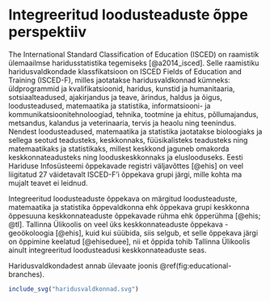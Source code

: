 # Integreeritud loodusteaduste õppe perspektiiv

The International Standard Classification of Education (ISCED) on raamistik ülemaailmse haridusstatistika tegemiseks [@a2014_isced]. Selle raamistiku haridusvaldkondade klassfikatsioon on ISCED Fields of Education and
Training (ISCED-F), milles jaotatakse haridusvaldkonnad kümneks: üldprogrammid ja kvalifikatsioonid, haridus, kunstid ja humanitaaria, sotsiaalteadused, ajakirjandus ja teave, ärindus, haldus ja õigus, loodusteadused, matemaatika ja statistika, informatsiooni- ja kommunikatsioonitehnoloogiad, tehnika, tootmine ja ehitus, põllumajandus, metsandus, kalandus ja veterinaaria, tervis ja heaolu ning teenindus. Nendest loodusteadused, matemaatika ja statistika jaotatakse bioloogiaks ja sellega seotud teadusteks, keskkonnaks, füüsikalisteks teadusteks ning matemaatikaks ja statistikaks, millest keskkond jaguneb omakorda keskkonnateadusteks ning looduskeskkonnaks ja eluslooduseks. Eesti Hariduse Infosüsteemi õppekavade registri väljavõttes [@ehis] on veel liigitatud 27 väidetavalt ISCED-F'i õppekava grupi järgi, mille kohta ma mujalt teavet ei leidnud.

Integreeritud loodusteaduste õppekava on märgitud loodusteaduste, matemaatika ja statistika õppevaldkonna ehk õppekava grupi keskkonna õppesuuna keskkonnateaduste õppekavade rühma ehk õpperühma [@ehis; @tl]. Tallinna Ülikoolis on veel üks keskkonnateaduste õppekava - geoökoloogia [@ehis], kuid kui süübida, siis selgub, et selle õppekava järgi on õppimine keelatud [@ehiseduee], nii et õppida tohib Tallinna Ülikoolis ainult integreeritud loodusteadusi keskkonnateaduste seas.

Haridusvaldkondadest annab ülevaate joonis \@ref(fig:educational-branches).

```r
include_svg("haridusvaldkonnad.svg")
```
